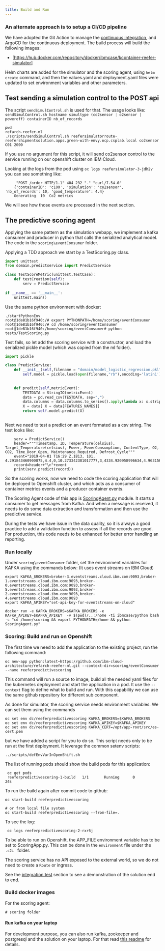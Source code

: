 ```yaml
---
title: Build and Run
---
```


### An alternate approach is to setup a CI/CD pipeline

We have adopted the Git Action to manage the [continuous integration](https://github.com/ibm-cloud-architecture/refarch-kc-gitops/blob/master/KContainer-CI-Strategy.md), and ArgoCD for the continuous deployment. The build process will build the following images:

* [https://hub.docker.com/repository/docker/ibmcase/kcontainer-reefer-simulator]

Helm charts are added for the simulator and the scoring agent, using `helm create` command, and then the values.yaml and deployment.yaml files were updated to set environment variables and other parameters.

## Test sending a simulation control to the POST api

The script `sendSimulControl.sh` is used for that. The usage looks like:  `sendSimulControl.sh hostname simultype (co2sensor | o2sensor | poweroff) containerID nb_of_records`

```
pwd
refarch-reefer-ml
./scripts/sendSimulControl.sh reefersimulatorroute-reefershipmentsolution.apps.green-with-envy.ocp.csplab.local co2sensor C01 2000
```

If you use no argument for this script, it will send co2sensor control to the service running on our openshift cluster on IBM Cloud.

Looking at the logs from the pod using `oc logs reefersimulator-3-jdh2v` you can see something like:

```
     "POST /order HTTP/1.1" 404 232 "-" "curl/7.54.0"
    {'containerID': 'c100', 'simulation': 'co2sensor', 'nb_of_records': 10, 'good_temperature': 4.4}
    Generating  10  Co2 metrics
```

We will see how those events are processed in the next section.



## The predictive scoring agent

Applying the same pattern as the simulation webapp, we implement a kafka consumer and producer in python that calls the serialized analytical model. The code in the `scoring\eventConsumer` folder.

Applying a TDD approach we start by a TestScoring.py class.

```python
import unittest
from domain.predictservice import PredictService

class TestScoreMetric(unittest.TestCase):
    def testCreation(self):
        serv = PredictService
        
if __name__ == '__main__':
    unittest.main()
```

Use the same python environment with docker:

```
./startPythonEnv
root@1de81b16f940:/# export PYTHONPATH=/home/scoring/eventConsumer
root@1de81b16f940:/# cd /home/scoring/eventConsumer
root@1de81b16f940:/home/scoring/eventConsumer# python tests/TestScoring.py 
```

Test fails, so let add the scoring service with a constructor, and load the serialized pickle model (which was copied from the ml folder).

```python
import pickle

class PredictService:
    def __init__(self,filename = "domain/model_logistic_regression.pkl"):
        self.model = pickle.load(open(filename,"rb"),encoding='latin1')
    
    
    def predict(self,metricEvent):
        TESTDATA = StringIO(metricEvent)
        data = pd.read_csv(TESTDATA, sep=",")
        data.columns = data.columns.to_series().apply(lambda x: x.strip())
        X = data[ X = data[FEATURES_NAMES]]
        return self.model.predict(X)
    
```

Next we need to test a predict on an event formated as a csv string. The test looks like:

```
    serv = PredictService()
    header="""Timestamp, ID, Temperature(celsius), Target_Temperature(celsius), Power, PowerConsumption, ContentType, O2, CO2, Time_Door_Open, Maintenance_Required, Defrost_Cycle"""
    event="2019-04-01 T16:29 Z,1813, 101, 4.291843460900875,4.4,0,10.273342381017777,3,4334.920958996634,4.9631508046318755,1,0,6"""
    record=header+"\n"+event
    print(serv.predict(record))
```

So the scoring works, now we need to code the scoring application that will be deployed to Openshift cluster, and which acts as a consumer of container metrics events and a producer container events. 

The Scoring Agent code of this app is [ScoringAgent.py](https://github.com/ibm-cloud-architecture/refarch-reefer-ml/blob/master/scoring/ScoringAgent.py) module. It starts a consumer to get messages from Kafka. And when a message is received, it needs to do some data extraction and transformation and then use the predictive service.

During the tests we have issue in the data quality, so it is always a good practice to add a validation function to assess if all the records are good. For production, this code needs to be enhanced for better error handling an reporting.

### Run locally

Under `scoring\eventConsumer` folder, set the environment variables for KAFKA using the commands below: (It uses event streams on IBM Cloud)

```
export KAFKA_BROKERS=broker-3.eventstreams.cloud.ibm.com:9093,broker-1.eventstreams.cloud.ibm.com:9093,broker-0.eventstreams.cloud.ibm.com:9093,broker-5.eventstreams.cloud.ibm.com:9093,broker-2.eventstreams.cloud.ibm.com:9093,broker-4.eventstreams.cloud.ibm.com:9093
export KAFKA_APIKEY="set-api-key-for-eventstreams-on-cloud"

docker run -e KAFKA_BROKERS=$KAFKA_BROKERS -e KAFKA_APIKEY=$KAFKA_APIKEY  -v $(pwd)/..:/home -ti ibmcase/python bash -c "cd /home/scoring && export PYTHONPATH=/home && python ScoringAgent.py"
```

### Scoring: Build and run on Openshift

The first time we need to add the application to the existing project, run the following command:

```
oc new-app python:latest~https://github.com/ibm-cloud-architecture/refarch-reefer-ml.git --context-dir=scoring/eventConsumer --name reeferpredictivescoring
```

This command will run a source to image, build all the needed yaml files for the kubernetes deployment and start the application in a pod. It use the `--context` flag to define what to build and run. With this capability we can use the same github repository for different sub component.

As done for simulator, the scoring service needs environment variables. We can set them using the commands

```
oc set env dc/reeferpredictivescoring KAFKA_BROKERS=$KAFKA_BROKERS
oc set env dc/reeferpredictivescoring KAFKA_APIKEY=$KAFKA_APIKEY
oc set env dc/reeferpredictivescoring KAFKA_CERT=/opt/app-root/src/es-cert.pem
```

but we have added a script for you to do so. This script needs only to be run at the first deployment. It leverage the common setenv scripts:

```
../scripts/defEnvVarInOpenShift.sh 
```

The list of running pods should show the build pods for this application:

```
 oc get pods
 reeferpredictivescoring-1-build   1/1       Running      0          24s
```

To run the build again after commit code to github:

```
oc start-build reeferpredictivescoring 

# or from local file system
oc start-build reeferpredictivescoring --from-file=.
```

To see the log:

```
 oc logs reeferpredictivescoring-2-rxr6j
```

To be able to run on Openshift, the APP_FILE environment variable has to be set to ScoringApp.py. This can be done in the `environment` file under the `.s2i ` folder.

The scoring service has no API exposed to the external world, so we do not need to create a `Route` or ingress.

See the [integration test](#integration-tests) section to see a demonstration of the solution end to end.


### Build docker images



For the scoring agent:

```
# scoring folder

```

#### Run kafka on your laptop

For development purpose, you can also run kafka, zookeeper and postgresql and the solution on your laptop. For that read [this readme](https://github.com/ibm-cloud-architecture/refarch-reefer-ml/blob/master/docker/README.md) for details.